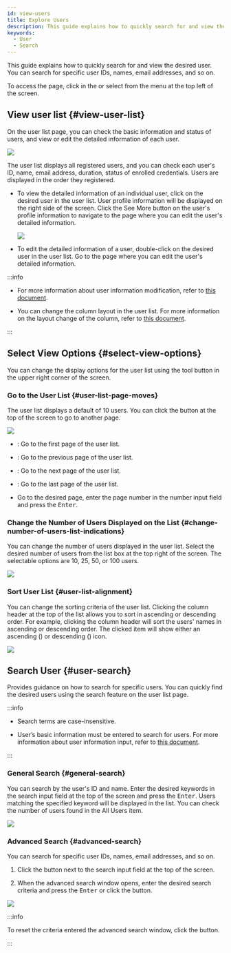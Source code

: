```yaml
---
id: view-users
title: Explore Users
description: This guide explains how to quickly search for and view the desired user.
keywords:
  - User
  - Search
---
```


This guide explains how to quickly search for and view the desired user. You can search for specific user IDs, names, email addresses, and so on.

To access the <Cmd sid='shell.header.user' /> page, click <Cmd sid='shell.header.user' /> in the <Cmd sid='shell.header.launcher' /> or select <Cmd sid='shell.header.user' /> from the menu at the top left of the screen.

## View user list {#view-user-list}

On the user list page, you can check the basic information and status of users, and view or edit the detailed information of each user.

<Image src='/img/biostarx-users-list.png' />

The user list displays all registered users, and you can check each user's ID, name, email address, duration, status of enrolled credentials. Users are displayed in the order they registered.

* To view the detailed information of an individual user, click on the desired user in the user list. User profile information will be displayed on the right side of the screen. Click the <Cmd>See More</Cmd> button on the user's profile information to navigate to the page where you can edit the user's detailed information.

  <Image src='/img/biostarx-users-list-view-profile.png' />

* To edit the detailed information of a user, double-click on the desired user in the user list. Go to the page where you can edit the user's detailed information.

:::info

* For more information about user information modification, refer to [this document](edit-user).

* You can change the column layout in the user list. For more information on the layout change of the column, refer to [this document](columnlayout).

:::

## Select View Options {#select-view-options}

You can change the display options for the user list using the tool button in the upper right corner of the screen.

### Go to the User List {#user-list-page-moves}

The user list displays a default of 10 users. You can click the button at the top of the screen to go to another page.

<Image src='/img/biostarx-users-list-pagenation.png' />

* <IcFirst /> : Go to the first page of the user list.

* <IcFw /> : Go to the previous page of the user list.

* <IcBw /> : Go to the next page of the user list.

* <IcLast /> : Go to the last page of the user list.

* Go to the desired page, enter the page number in the number input field and press the <Kbd>Enter</Kbd>.

### Change the Number of Users Displayed on the List {#change-number-of-users-list-indications}

You can change the number of users displayed in the user list. Select the desired number of users from the list box at the top right of the screen. The selectable options are 10, 25, 50, or 100 users.

<Image src='/img/biostarx-users-list-select-row.png' />

### Sort User List {#user-list-alignment}

You can change the sorting criteria of the user list. Clicking the column header at the top of the list allows you to sort in ascending or descending order. For example, clicking the column header <Cmd sid='team.user.table.firstName' /> will sort the users' names in ascending or descending order. The clicked item will show either an ascending (<IcAscend />) or descending (<IcDescend />) icon.

<Image src='/img/biostarx-users-list-order.png' />

## Search User {#user-search}

Provides guidance on how to search for specific users. You can quickly find the desired users using the search feature on the user list page.

:::info

* Search terms are case-insensitive.

* User’s basic information must be entered to search for users. For more information about user information input, refer to [this document](add-user-basic-info).

:::

### General Search {#general-search}

You can search by the user's ID and name. Enter the desired keywords in the search input field at the top of the screen and press the <Kbd>Enter</Kbd>. Users matching the specified keyword will be displayed in the list. You can check the number of users found in the <Cmd>All Users</Cmd> item.

<Image src='/img/biostarx-users-search-result.png' />

### Advanced Search {#advanced-search}

You can search for specific user IDs, names, email addresses, and so on. 

1. Click the <IcAdvSearch /> button next to the search input field at the top of the screen. 

2. When the advanced search window opens, enter the desired search criteria and press the <Kbd>Enter</Kbd> or click the <Cmd sid='common.search' /> button.

<Image src='/img/biostarx-users-advanced-search.png' />

:::info

To reset the criteria entered the advanced search window, click the <Cmd sid='common.clearAll' /> button.

:::
